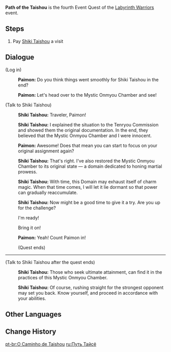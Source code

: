 {{Quest Infobox
|id            = 
|image         = Event Quest Path of the Taishou.png
|type          = Story
|event_name    = Labyrinth Warriors
|part          = 4
|requirement   = Complete [[Chapter II]] Act III: [[Omnipresence Over Mortals]]
|prev          = Away With Obsessions and Falsehood
|next          = 
|startLocation = [[Araumi]], [[Inazuma]]<!-- technically it starts wherever you change time of day to, but this is the first place you go -->
|region        = Inazuma
|area          = Narukami Island
|subarea       = Araumi
|primogems     = 60
|mora          = 30,000
|other         = {{Card|Hero's Wit|3}}
|characters    = <!--Kamuna Harunosuke; -->Paimon; Shiki Taishou; Traveler
|voiced        = yes
}}
'''Path of the Taishou''' is the fourth Event Quest of the [[Labyrinth Warriors]] event.

==Steps==
# Pay [[Shiki Taishou]] a visit

==Dialogue==
{{Quest Description|The storm has passed. You and Paimon prepare to visit [[Shiki Taishou]] again and see how the [[Mystic Onmyou Chamber]] is doing...}}
{{Dialogue start}}
;(Log in)
:{{A|vo eqrg004 1 paimon 01.ogg}} '''Paimon:''' Do you think things went smoothly for Shiki Taishou in the end?
:{{A|vo eqrg004 1 paimon 02.ogg}} '''Paimon:''' Let's head over to the Mystic Onmyou Chamber and see!

;(Talk to Shiki Taishou)
:{{A|vo eqrg004 2 shikishogun 01.ogg}} '''Shiki Taishou:''' Traveler, Paimon!
:{{A|vo eqrg004 2 shikishogun 02.ogg}} '''Shiki Taishou:''' I explained the situation to the Tenryou Commission and showed them the original documentation. In the end, they believed that the Mystic Onmyou Chamber and I were innocent.
:{{A|vo eqrg004 2 paimon 01.ogg}} '''Paimon:''' Awesome! Does that mean you can start to focus on your original assignment again?
:{{A|vo eqrg004 2 shikishogun 03.ogg}} '''Shiki Taishou:''' That's right. I've also restored the Mystic Onmyou Chamber to its original state &mdash; a domain dedicated to honing martial prowess.
:{{A|vo eqrg004 2 shikishogun 04.ogg}} '''Shiki Taishou:''' With time, this Domain may exhaust itself of charm magic. When that time comes, I will let it lie dormant so that power can gradually reaccumulate.
:{{A|vo eqrg004 2 shikishogun 05.ogg}} '''Shiki Taishou:''' Now might be a good time to give it a try. Are you up for the challenge?
:{{DIcon}} I'm ready!
:{{DIcon}} Bring it on!
:{{A|vo eqrg004 2 paimon 02.ogg}} '''Paimon:''' Yeah! Count Paimon in!
:;(Quest ends)

----
;(Talk to Shiki Taishou after the quest ends)
:{{A|vo eqrg004 13 shikishogun 01.ogg}} '''Shiki Taishou:''' Those who seek ultimate attainment, can find it in the practices of this Mystic Onmyou Chamber.
:{{A|vo eqrg004 13 shikishogun 02.ogg}} '''Shiki Taishou:''' Of course, rushing straight for the strongest opponent may set you back. Know yourself, and proceed in accordance with your abilities.
{{Dialogue end}}

==Other Languages==
{{Other Languages
|en      = Path of the Taishou
|zhs     = 大将恒遵道
|zhs_rm  = Dàjiàng Héng Zūn Dào
|zht     = 大將恆遵道
|zht_rm  = Dàjiàng Héng Zūn Dào
|zh_tl   = 
|ja      = 大将の信じる道
|ja_rm   = Taishou no Shinjiru Michi
|ja_tl   = A Path in Which Taishou Believes
|ko      = 대장이 지켜온 길
|ko_rm   = Daejang-i Jikyeoon Gil
|ko_tl   = The Path Which General Protected
|es      = El camino de Taishou
|es_tl   = The Path of Taishou
|fr      = Voie du Taishou
|fr_tl   = Path of the Taishou
|ru      = Путь Тайсё
|ru_tl   = Path of the Taishou
|th      = เส้นทางแห่ง Taishou
|th_rm   = Sen-thang haeng Taishou
|th_tl   = Path of the Taishou
|vi      = Con Đường Của Taishou
|vi_tl   = Taishou's Path
|de      = Pfad der Taishou
|de_tl   = Path of the Taishou
|id      = Jalan Taishou
|id_tl   = Path of the Taishou
|pt      = O caminho de Taishou
|pt_tl   = 
}}

==Change History==
{{Change History|2.2}}

[[pt-br:O Caminho de Taishou]]
[[ru:Путь Тайсё]]
